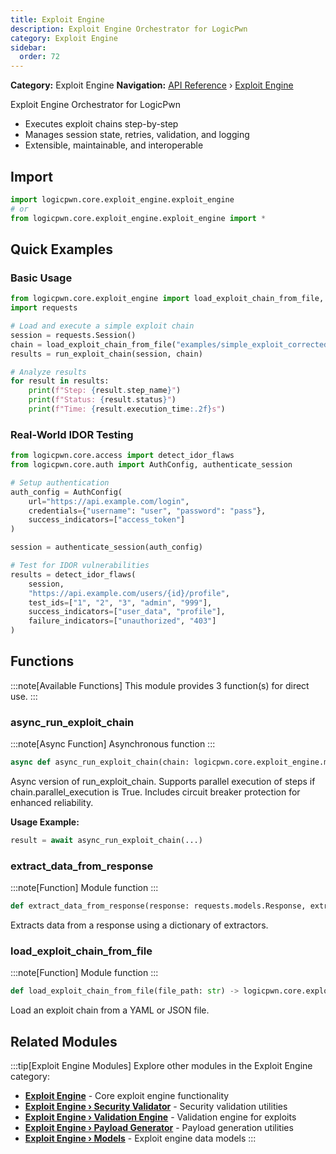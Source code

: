 ```yaml
---
title: Exploit Engine
description: Exploit Engine Orchestrator for LogicPwn
category: Exploit Engine
sidebar:
  order: 72
---
```



**Category:** Exploit Engine
**Navigation:** [API Reference](../) › [Exploit Engine](../exploit-engine)

Exploit Engine Orchestrator for LogicPwn
- Executes exploit chains step-by-step
- Manages session state, retries, validation, and logging
- Extensible, maintainable, and interoperable

## Import

```python
import logicpwn.core.exploit_engine.exploit_engine
# or
from logicpwn.core.exploit_engine.exploit_engine import *
```


## Quick Examples

### Basic Usage

```python
from logicpwn.core.exploit_engine import load_exploit_chain_from_file, run_exploit_chain
import requests

# Load and execute a simple exploit chain
session = requests.Session()
chain = load_exploit_chain_from_file("examples/simple_exploit_corrected.yaml")
results = run_exploit_chain(session, chain)

# Analyze results
for result in results:
    print(f"Step: {result.step_name}")
    print(f"Status: {result.status}")
    print(f"Time: {result.execution_time:.2f}s")
```

### Real-World IDOR Testing

```python
from logicpwn.core.access import detect_idor_flaws
from logicpwn.core.auth import AuthConfig, authenticate_session

# Setup authentication
auth_config = AuthConfig(
    url="https://api.example.com/login",
    credentials={"username": "user", "password": "pass"},
    success_indicators=["access_token"]
)

session = authenticate_session(auth_config)

# Test for IDOR vulnerabilities
results = detect_idor_flaws(
    session,
    "https://api.example.com/users/{id}/profile",
    test_ids=["1", "2", "3", "admin", "999"],
    success_indicators=["user_data", "profile"],
    failure_indicators=["unauthorized", "403"]
)
```


## Functions

:::note[Available Functions]
This module provides 3 function(s) for direct use.
:::

### async_run_exploit_chain

:::note[Async Function]
Asynchronous function
:::

```python
async def async_run_exploit_chain(chain: logicpwn.core.exploit_engine.models.ExploitChain, config: Optional[dict[str, Any]] = None, runner: Optional[logicpwn.core.runner.runner.HttpRunner] = None) -> Any
```

Async version of run_exploit_chain. Supports parallel execution of steps if chain.parallel_execution is True.
Includes circuit breaker protection for enhanced reliability.

**Usage Example:**
```python
result = await async_run_exploit_chain(...)
```

### extract_data_from_response

:::note[Function]
Module function
:::

```python
def extract_data_from_response(response: requests.models.Response, extractors: dict[str, typing.Any]) -> dict[str, typing.Any]
```

Extracts data from a response using a dictionary of extractors.

### load_exploit_chain_from_file

:::note[Function]
Module function
:::

```python
def load_exploit_chain_from_file(file_path: str) -> logicpwn.core.exploit_engine.models.ExploitChain
```

Load an exploit chain from a YAML or JSON file.


## Related Modules

:::tip[Exploit Engine Modules]
Explore other modules in the Exploit Engine category:

- **[Exploit Engine](../exploit-engine)** - Core exploit engine functionality
- **[Exploit Engine › Security Validator](../exploit-engine/security-validator)** - Security validation utilities
- **[Exploit Engine › Validation Engine](../exploit-engine/validation-engine)** - Validation engine for exploits
- **[Exploit Engine › Payload Generator](../exploit-engine/payload-generator)** - Payload generation utilities
- **[Exploit Engine › Models](../exploit-engine/models)** - Exploit engine data models
:::
